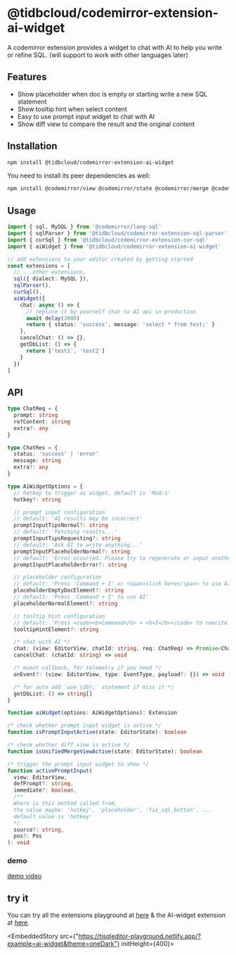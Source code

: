 # @tidbcloud/codemirror-extension-ai-widget

A codemirror extension provides a widget to chat with AI to help you write or refine SQL. (will support to work with other languages later)

## Features

- Show placeholder when doc is empty or starting write a new SQL statement
- Show tooltip hint when select content
- Easy to use prompt input widget to chat with AI
- Show diff view to compare the result and the original content

## Installation

```sh npm2yarn
npm install @tidbcloud/codemirror-extension-ai-widget
```

You need to install its peer dependencies as well:

```sh npm2yarn
npm install @codemirror/view @codemirror/state @codemirror/merge @codemirror/lang-sql @tidbcloud/codemirror-extension-sql-parser @tidbcloud/codemirror-extension-cur-sql
```

## Usage

```ts
import { sql, MySQL } from '@codemirror/lang-sql'
import { sqlParser } from '@tidbcloud/codemirror-extension-sql-parser'
import { curSql } from '@tidbcloud/codemirror-extension-cur-sql'
import { aiWidget } from '@tidbcloud/codemirror-extension-ai-widget'

// add extensions to your editor created by getting started
const extensions = [
  // ...other extensions,
  sql({ dialect: MySQL }),
  sqlParser(),
  curSql(),
  aiWidget({
    chat: async () => {
      // replace it by yourself chat to AI api in production
      await delay(2000)
      return { status: 'success', message: 'select * from test;' }
    },
    cancelChat: () => {},
    getDbList: () => {
      return ['test1', 'test2']
    }
  })
]
```

## API

```ts
type ChatReq = {
  prompt: string
  refContent: string
  extra?: any
}

type ChatRes = {
  status: 'success' | 'error'
  message: string
  extra?: any
}

type AiWidgetOptions = {
  // hotkey to trigger ai widget, default is 'Mod-i'
  hotkey?: string

  // prompt input configuration
  // default: 'AI results may be incorrect'
  promptInputTipsNormal?: string
  // default: 'Fetching results...'
  promptInputTipsRequesting?: string
  // default: 'Ask AI to write anything...'
  promptInputPlaceholderNormal?: string
  // default: 'Error occurred. Please try to regenerate or input another instruction.'
  promptInputPlaceholderError?: string

  // placeholder configuration
  // default: 'Press 'Command + I' or <span>click here</span> to use AI'
  placeholderEmptyDocElement?: string
  // default: 'Press 'Command + I' to use AI'
  placeholderNormalElement?: string

  // tooltip hint configuration
  // default: 'Press <code><b>Command</b> + <b>I</b></code> to rewrite SQL by AI'
  tooltipHintElement?: string

  /* chat with AI */
  chat: (view: EditorView, chatId: string, req: ChatReq) => Promise<ChatRes>
  cancelChat: (chatId: string) => void

  /* event callback, for telemetry if you need */
  onEvent?: (view: EditorView, type: EventType, payload?: {}) => void

  /* for auto add `use {db};` statement if miss it */
  getDbList: () => string[]
}

function aiWidget(options: AiWidgetOptions): Extension

/* check whether prompt input widget is active */
function isPromptInputActive(state: EditorState): boolean

/* check whether diff view is active */
function isUnifiedMergeViewActive(state: EditorState): boolean

/* trigger the prompt input widget to show */
function activePromptInput(
  view: EditorView,
  defPrompt?: string,
  immediate?: boolean,
  /**
  Where is this method called from,
  the value maybe: 'hotkey', 'placeholder', 'fix_sql_button', ...
  default value is 'hotkey'
  */
  source?: string,
  pos?: Pos
): void
```

### demo
[demo video](https://github.com/tidbcloud/tisqleditor/assets/1284531/46684333-7efa-4925-bf58-9ab3fb45f692)

## try it
You can try all the extensions playground at [here](https://tisqleditor-playground.netlify.app/?example=ai-widget&with_select=&theme=oneDark) & the AI-widget extension at [here](https://tisqleditor-playground.netlify.app/?example=ai-widget&theme=oneDark).
<br />


<EmbeddedStory src={"https://tisqleditor-playground.netlify.app/?example=ai-widget&theme=oneDark"} initHeight={400}></EmbeddedStory>
